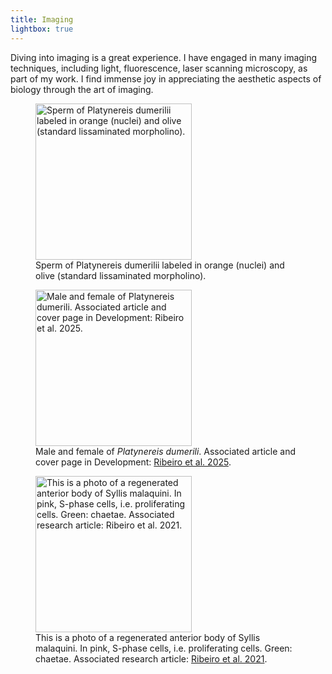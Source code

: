 ```yaml
---
title: Imaging
lightbox: true
---
```


Diving into imaging is a great experience. I have engaged in many imaging techniques, including light, fluorescence, laser scanning microscopy, as part of my work. I find immense joy in appreciating the aesthetic aspects of biology through the art of imaging.

::: {layout-nrow="1"}
![Sperm of Platynereis dumerilii labeled in orange (nuclei) and olive (standard lissaminated morpholino).](gamete-carving.jpg){group="my-gallery" height="250px"}

![Male and female of *Platynereis dumerili*. Associated article and cover page in Development: [Ribeiro et al. 2025](https://doi.org/10.1242/dev.204513).](FemaleMale.png){group="my-gallery" height="250px"}

![This is a photo of a regenerated anterior body of Syllis malaquini. In pink, S-phase cells, i.e. proliferating cells. Green: chaetae. Associated research article: [Ribeiro et al. 2021](https://frontiersinzoology.biomedcentral.com/articles/10.1186/s12983-021-00396-y). ](dramasyllis.jpg){group="my-gallery" height="250px"}
:::
